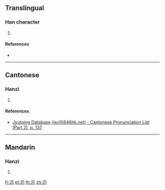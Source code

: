 ==Translingual==

===Han character===
{{Han char|rn=85|rad=水|as=04|sn=7|four=|canj=EHLO|ids=⿰氵爪}}

# {{defn|Han|sort=水04}}

====References====
* {{Han ref|kx=0612.121|dkj=17225|hdz=31567.051|uh=6CA0|ud=27808}}

----

==Cantonese==

===Hanzi===
{{yue-hanzi|jyut=[[paai3]]|y=paai3}}

# {{defn|lang=yue|sort=水04}}

====References====
*[http://www.iso10646hk.net/jp/document/download.jsp Jyutping Database (iso10646hk.net) - Cantonese Pronunciation List (Part 2), p. 137]

----

==Mandarin==

===Hanzi===
{{cmn-hanzi|pin=[[liú]] ([[liu2]])|wg=liu<sup>2</sup>}}

# {{defn|lang=cmn|sort=水04}}

[[fr:沠]]
[[pl:沠]]
[[th:沠]]
[[zh:沠]]